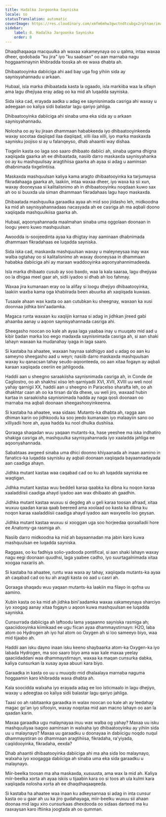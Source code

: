 ```yaml
---
title: Hadalka Jargoonka Sayniska
locale: so
statusTranslation: automatic
coverImage: https://res.cloudinary.com/xmfm6mhw3gwctndtcubgx2rptnae/image/upload/v1741354419/small_cover_la_gran_rebelion_28716e29d2.webp
sidebar:
    label: 8. Hadalka Jargoonka Sayniska
    order: 8
---
```

Dhaqdhaqaaqa macquulka ah waxaa xakameynaya oo u qalma, intaa waxaa dheer, qodobada "ku jira" iyo "ku saabsan" oo aan marnaba nagu hoggaaminaynin khibradda tooska ah ee waxa dhabta ah.

Dhibaatooyinka dabiiciga ahi aad bay uga fog yihiin sida ay saynisyahannadu u arkaan.

Hubaal, isla marka dhibaatada kasta la ogaado, isla markiiba waa la sifayn ama lagu dhejiyaa eray adag oo ka mid ah luqadda sayniska.

Sida iska cad, erayada aadka u adag ee saynisnimada casriga ahi waxay u adeegaan oo kaliya sidii balastar lagu qariyo jahliga.

Dhibaatooyinka dabiiciga ahi sinaba uma eka sida ay u arkaan saynisyahannadu.

Nolosha oo ay ku jiraan dhammaan hababkeeda iyo dhibaatooyinkeeda waxay socotaa daqiiqad ilaa daqiiqad, xilli ilaa xilli, iyo marka maskaxda saynisku joojiso si ay u falanqeyso, dhab ahaantii way dishaa.

Tixgelin kasta oo laga soo saaro dhibaato dabiici ah, sinaba ugama dhigna xaqiiqada gaarka ah ee dhibaatada, nasiib darro maskaxda saynisyahanka oo ay ku mashquulisay aragtihiisa gaarka ah ayaa si adag u aaminsan dhabnimada tixgelintiisa.

Maskaxda mashquulsan kaliya kama aragto dhibaatooyinka ka tarjumaysa fikradahaaga gaarka ah, laakiin, intaa waxaa dheer, iyo waxa ka sii xun, waxay dooneysaa si kalitalisnimo ah in dhibaatooyinku noqdaan kuwo sax ah oo si buuxda ula siman dhammaan fikradahaas lagu hayo maskaxda.

Dhibaatada mashquulka garaadka ayaa ah mid soo jiidasho leh, midkoodna ka mid ah saynisyahannadaas nacasyada ah ee casriga ah ma aqbali doono xaqiiqada mashquulkiisa gaarka ah.

Hubaal, aqoonyahannada maalmahan sinaba uma oggolaan doonaan in loogu yeero kuwo mashquulsan.

Awoodda is-soojeedinta ayaa ka dhigtay inay aaminaan dhabnimada dhammaan fikradahaas ee luqadda sayniska.

Sida iska cad, maskaxda mashquulsan waxay u maleyneysaa inay wax walba ogtahay oo si kalitalisnimo ah waxay dooneysaa in dhammaan hababka dabiiciga ahi ay maraan waddooyinka aqoonyahannimadeeda.

Isla marka dhibaato cusub ay soo baxdo, waa la kala saaraa, lagu dhejiyaa oo la dhigaa meel gaar ah, sidii iyadoo si dhab ah loo fahmay.

Waxaa jira kumanaan eray oo la alifay si loogu dhejiyo dhibaatooyinka, laakiin waxba kama oga khabiirada been abuurka ah xaqiiqada kuwaas.

Tusaale ahaan wax kasta oo aan cutubkan ku sheegnay, waxaan ka xusi doonnaa jidhka bini'aadamka.

Magaca runta waxaan ku xaqiijin karnaa si adag in jidhkan jireed gabi ahaanba aanay u aqoon saynisyahannada casriga ahi.

Sheegasho noocan oo kale ah ayaa laga yaabaa inay u muuqato mid aad u kibir badan marka loo eego madaxda saynisnimada casriga ah, si aan shaki lahayn waxaan ka mudanahay iyaga in laga saaro.

Si kastaba ha ahaatee, waxaan haynaa saldhigyo aad u adag oo aan ku sameyno sheegasho aad u weyn; nasiib darro maskaxda mashquulsan waxay ku qanacsan tahay seudo-aqoonteeda, oo aan xitaa fogayn ay aqbali karaan xaqiiqada ceeriin ee jahligooda.

Haddii aan u sheegno saraakiisha saynisnimada casriga ah, in Conde de Cagliostro, oo ah shakhsi xiiso leh qarniyadii XVI, XVII, XVIII uu weli nool yahay qarnigii XX, haddii aan u sheegno in Paracelso sharafta leh, oo ah dhakhtar caan ah oo ka tirsan da'da dhexe, uu weli jiro, waxaad hubin kartaa in saraakiisha saynisnimada hadda ay naga qosli doonaan oo marnaba ma aqbali doonaan sheegashooyinkeenna.

Si kastaba ha ahaatee, waa sidaas: Mutants-ka dhabta ah, ragga aan dhiman karin oo jidhkoodu ka soo jeedo kumanaan iyo malaayiin sano oo xilliyadii hore ah, ayaa hadda ku nool dhulka dushiisa.

Qoraaga shaqadan wuu yaqaan mutants-ka, hase yeeshee ma iska indhatiro shakiga casriga ah, mashquulka saynisyahannada iyo xaaladda jahliga ee aqoonyahannada.

Sababtaas awgeed sinaba uma dhici doonno khiyaanada ah inaan aamino in fanatics-ka luqadda saynisku ay aqbali doonaan xaqiiqada bayaannadayada aan caadiga ahayn.

Jidhka mutant kastaa waa caqabad cad oo ku ah luqadda sayniska ee waqtigan.

Jidhka mutant kastaa wuu beddeli karaa qaabka ka dibna ku noqon karaa xaaladdiisii caadiga ahayd iyadoo aan wax dhibaato ah gaadhin.

Jidhka mutant kastaa wuxuu si degdeg ah u geli karaa toosan afraad, xitaa wuxuu qaadan karaa qaab beereed ama xoolaad oo kasta ka dibna ku noqon karaa xaaladdiisii caadiga ahayd iyadoo aan waxyeello loo geysan.

Jidhka mutant kastaa wuxuu si xooggan uga soo horjeedaa qoraalladii hore ee Anatomy-ga rasmiga ah.

Nasiib darro midkoodna ka mid ah bayaannadan ma jabin karo kuwa mashquulsan ee luqadda sayniska.

Raggaas, oo ku fadhiya solio-yadooda pontifical, si aan shaki lahayn waxay nagu eegi doonaan quudhsi, laga yaabee cadho, iyo suurtagalnimada xitaa xoogaa naxariis ah.

Si kastaba ha ahaatee, runtu waa waxa ay tahay, xaqiiqada mutants-ka ayaa ah caqabad cad oo ku ah aragti kasta oo aad u casri ah.

Qoraaga shaqadu wuu yaqaan mutants-ka laakiin ma filayo in qofna uu aamino.

Xubin kasta oo ka mid ah jidhka bini'aadamka waxaa xakameynaya sharciyo iyo xoogag aanay xitaa fogayn u aqoon kuwa mashquulsan ee luqadda sayniska.

Cunsurrada dabiiciga ah laftoodu lama yaqaanno sayniska rasmiga ah; qaaciidooyinka kiimikaad ee ugu fiican ayaa dhammaystirnayn: H2O, laba atom oo Hydrogen ah iyo hal atom oo Oxygen ah si loo sameeyo biyo, waa mid tijaabo ah.

Haddii aan isku dayno inaan isku keeno shaybaarka atom-ka Oxygen-ka iyo labada Hydrogen, ma soo saaro biyo ama wax kale maxaa yeelay qaaciidaddani waa dhammaystirnayn, waxaa ka maqan cunsurka dabka, kaliya cunsurkan la xusay ayaa abuuri kara biyo.

Garaadka in kasta oo uu u muuqdo mid dhalaalaya marnaba naguma hoggaamin karo khibradda waxa dhabta ah.

Kala soocidda walxaha iyo erayada adag ee loo isticmaalo in lagu dhejiyo, waxay u adeegtaa oo kaliya sidii balastar lagu qariyo jahliga.

Taasi oo ah rabitaanka garaadka in walax noocan oo kale ah ay leedahay magac go'an iyo sifooyin, waxay noqotaa mid aan macno lahayn oo aan la qaadan karin.

Maxaa garaadka ugu malaynayaa inuu wax walba og yahay? Maxaa uu isku mashquuliyaa isagoo aaminsan in walxaha iyo dhibaatooyinku ay yihiin sida uu u malaynayo? Maxaa uu garaadku u doonayaa in dabiicigu noqdo nuqul dhammaystiran oo dhammaan aragtihiisa, fikradaha, ra'yiyada, caqiidooyinka, fikradaha, eexda?

Dhab ahaantii dhibaatooyinka dabiiciga ahi ma aha sida loo malaynayo, walxaha iyo xoogagga dabiiciga ah sinaba uma eka sida garaadku u malaynayo.

Miir-beelka toosan ma aha maskaxda, xusuusta, ama wax la mid ah. Kaliya miir-beelka xorta ah ayaa iskiis u tijaabin kara oo si toos ah ula kulmi kara xaqiiqada nolosha xorta ah ee dhaqdhaqaaqeeda.

Si kastaba ha ahaatee waa inaan ku adkeysannaa si adag in inta cunsur kasta oo u gaar ah uu ka jiro gudahayaga, miir-beelku wuxuu sii ahaan doonaa mid lagu xiro cunsurkaas dhexdooda oo sidaas darteed ma ku raaxaysan karo iftiinka joogtada ah oo qumman.

